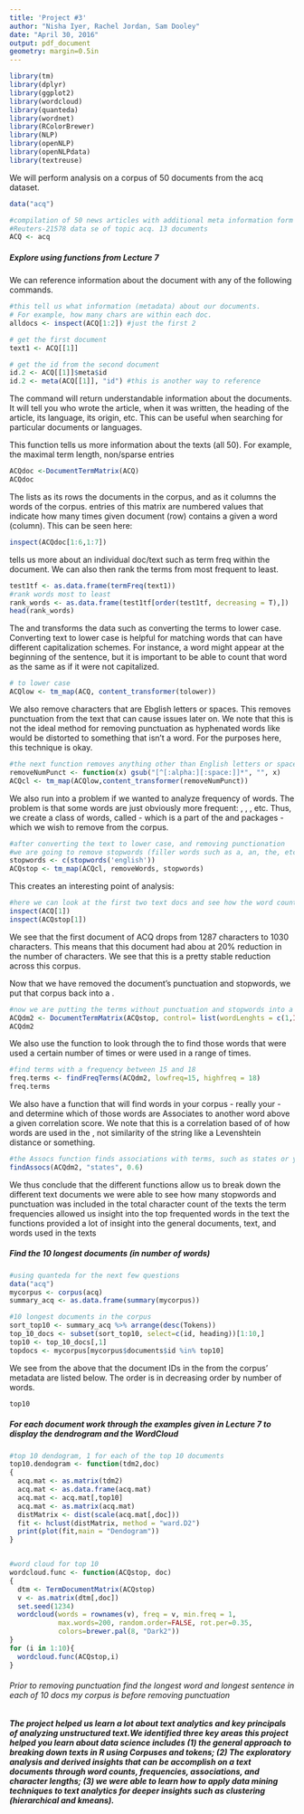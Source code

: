 ```yaml
---
title: 'Project #3'
author: "Nisha Iyer, Rachel Jordan, Sam Dooley"
date: "April 30, 2016"
output: pdf_document
geometry: margin=0.5in
---
```


```r
library(tm)
library(dplyr)
library(ggplot2)
library(wordcloud)
library(quanteda)
library(wordnet)
library(RColorBrewer)
library(NLP)
library(openNLP)
library(openNLPdata)
library(textreuse)
```

We will perform analysis on a corpus of 50 documents from the acq dataset.

```r
data("acq")

#compilation of 50 news articles with additional meta information form the 
#Reuters-21578 data se of topic acq. 13 documents
ACQ <- acq
```

##### Explore using functions from Lecture 7  

We can reference information about the document with any of the following commands.
```r

#this tell us what information (metadata) about our documents.  
# For example, how many chars are within each doc. 
alldocs <- inspect(ACQ[1:2]) #just the first 2

# get the first document
text1 <- ACQ[[1]]

# get the id from the second document
id.2 <- ACQ[[1]]$meta$id
id.2 <- meta(ACQ[[1]], "id") #this is another way to reference
```

The command \texttt{meta} will return understandable information about the documents. It will tell you who wrote the article, when it was written, the heading of the article, its language, its origin, etc. This can be useful when searching for particular documents or languages.


This function tells us more information about the texts (all 50). For example, the maximal term length, non/sparse entries 
```r
ACQdoc <-DocumentTermMatrix(ACQ)
ACQdoc
```

The \texttt{DocumentTermMatrix} lists as its rows the documents in the corpus, and as it columns the words of the corpus. entries of this matrix are numbered values that indicate how many times given document (row) contains a given a word (column). This can be seen here:
```r
inspect(ACQdoc[1:6,1:7])
```

\texttt{termFreq} tells us more about an individual doc/text such as term freq within the document. We can also then rank the terms from most frequent to least.
```r
test1tf <- as.data.frame(termFreq(text1))
#rank words most to least
rank_words <- as.data.frame(test1tf[order(test1tf, decreasing = T),])
head(rank_words)
```

The \texttt{tm\_map} and \texttt{content\_transformer} transforms the data such as converting the terms to lower case. Converting text to lower case is helpful for matching words that can have different capitalization schemes. For instance, a word might appear at the beginning of the sentence, but it is important to be able to count that word as the same as if it were not capitalized.
```r
# to lower case
ACQlow <- tm_map(ACQ, content_transformer(tolower))
```

We also remove characters that are Ebglish letters or spaces. This removes punctuation from the text that can cause issues later on. We note that this is not the ideal method for removing punctuation as hyphenated words like \texttt{cross-sectional} would be distorted to something that isn't a word. For the purposes here, this technique is okay.
```r
#the next function removes anything other than English letters or spaces 
removeNumPunct <- function(x) gsub("[^[:alpha:][:space:]]*", "", x)
ACQcl <- tm_map(ACQlow,content_transformer(removeNumPunct))
```

We also run into a problem if we wanted to analyze frequency of words. The problem is that some words are just obviously more frequent: \texttt{the}, \texttt{a}, \texttt{of}, etc. Thus, we create a class of words, called \emph{stopwords} \- which is a part of the \texttt{tm} and \texttt{quanteda} packages \- which we wish to remove from the corpus.
```r
#after converting the text to lower case, and removing punctionation 
#we are going to remove stopwords (filler words such as a, an, the, etc.)
stopwords <- c(stopwords('english'))
ACQstop <- tm_map(ACQcl, removeWords, stopwords)
```

This creates an interesting point of analysis: \emph{How much information or text do we lose when we remove stopwords?}
```r
#here we can look at the first two text docs and see how the word count (char) differs
inspect(ACQ[1])
inspect(ACQstop[1])
```

We see that the first document of ACQ drops from 1287 characters to 1030 characters. This means that this document had abou at 20\% reduction in the number of characters. We see that this is a pretty stable reduction across this corpus.

Now that we have removed the document's punctuation and stopwords, we put that corpus back into a \texttt{DocumentTermMatrix}.
```r
#now we are putting the terms without punctuation and stopwords into a matrix
ACQdm2 <- DocumentTermMatrix(ACQstop, control= list(wordLenghts = c(1,Inf)))
ACQdm2
```
We also use the function \texttt{findFreqTerms} to look through the \texttt{DocumentTermMatrix} to find those words that were used a certain number of times or were used in a range of times.
```r
#find terms with a frequency between 15 and 18
freq.terms <- findFreqTerms(ACQdm2, lowfreq=15, highfreq = 18)
freq.terms
```
We also have a function that will find words in your corpus \- really your \texttt{DocumentTermMatrix} \- and determine which of those words are Associates to another word above a given correlation score. We note that this is a correlation based of of how words are used in the \texttt{DocumentTermMatrix}, not similarity of the string like a Levenshtein distance or something.
```r
#the Assocs function finds associations with terms, such as states or year
findAssocs(ACQdm2, "states", 0.6)
```

We thus conclude that the different functions allow us to break down the different text documents we were able to see how many stopwords and punctuation was included in the total character count of the texts the term frequencies allowed us insight into the top frequented words in the text the functions provided a lot of insight into the general documents, text, and words used in the texts

##### Find the 10 longest documents (in number of words)
```r
#using quanteda for the next few questions
data("acq")
mycorpus <- corpus(acq)
summary_acq <- as.data.frame(summary(mycorpus))

#10 longest documents in the corpus
sort_top10 <- summary_acq %>% arrange(desc(Tokens))
top_10_docs <- subset(sort_top10, select=c(id, heading))[1:10,]
top10 <- top_10_docs[,1]
topdocs <- mycorpus[mycorpus$documents$id %in% top10]
```
We see from the above that the document IDs in the from the corpus' metadata are listed below. The order is in decreasing order by number of words.
```r
top10
```
##### For each document work through the examples given in Lecture 7 to display the dendrogram and the WordCloud
```r
#top 10 dendogram, 1 for each of the top 10 documents
top10.dendogram <- function(tdm2,doc)
{
  acq.mat <- as.matrix(tdm2)
  acq.mat <- as.data.frame(acq.mat)
  acq.mat <- acq.mat[,top10]
  acq.mat <- as.matrix(acq.mat)
  distMatrix <- dist(scale(acq.mat[,doc]))
  fit <- hclust(distMatrix, method = "ward.D2")
  print(plot(fit,main = "Dendogram"))
}


#word cloud for top 10
wordcloud.func <- function(ACQstop, doc)
{
  dtm <- TermDocumentMatrix(ACQstop)
  v <- as.matrix(dtm[,doc])
  set.seed(1234)
  wordcloud(words = rownames(v), freq = v, min.freq = 1,
            max.words=200, random.order=FALSE, rot.per=0.35, 
            colors=brewer.pal(8, "Dark2"))
}
for (i in 1:10){
  wordcloud.func(ACQstop,i)
}
```

###### Prior to removing punctuation find the longest word and longest sentence in each of 10 docs my corpus is before removing punctuation

##### The project helped us learn a lot about text analytics and key principals of analyzing unstructured text.We identified three key areas this project helped you learn about data science includes (1) the general approach to breaking down texts in R using Corpuses and tokens; (2) The exploratory analysis and derived insights that can be accomplish on a text documents through word counts, frequencies, associations, and character lengths; (3) we were able to learn how to apply data mining techniques to text analytics for deeper insights such as clustering (hierarchical and kmeans). 



